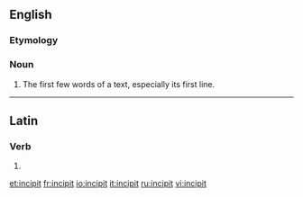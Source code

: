 ==English==
{{wikipedia}}

===Etymology===
{{etyl|la}} {{term|incipit|lang=la||it begins}}

===Noun===
{{en-noun}}

# The first few words of a text, especially its first line.

----

==Latin==

===Verb===
{{la-verb-form|incipit}}

# {{conjugation of|incipio|incipiō|3|s|pres|act|ind|lang=la}}{{la-conj-form-gloss|incipio|3|s|pres|act|ind}}

[[et:incipit]]
[[fr:incipit]]
[[io:incipit]]
[[it:incipit]]
[[ru:incipit]]
[[vi:incipit]]